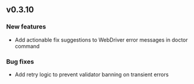 ## v0.3.10

### New features

- Add actionable fix suggestions to WebDriver error messages in doctor command

### Bug fixes

- Add retry logic to prevent validator banning on transient errors

